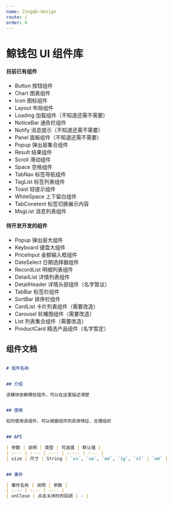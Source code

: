 ```yaml
---
name: Jingqb-design
route: /
order: 0
---
```



# 鲸钱包 UI 组件库


#### 目前已有组件

- Button 按钮组件
- Chart 图表组件
- Icon 图标组件
- Layout 布局组件
- Loading 加载组件（不知道还需不需要）
- NoticeBar 通告栏组件
- Notify 消息提示（不知道还需不需要）
- Panel 面板组件（不知道还需不需要）
- Popup 弹出层集合组件 
- Result 结果组件
- Scroll 滑动组件
- Space 空格组件
- TabNav 标签导航组件
- TagList 标签列表组件
- Toast 轻提示组件
- WhiteSpace 上下留白组件
- TabConetent 标签切换展示内容
- MsgList 消息列表组件


#### 待开发开发的组件

- Popup 弹出层大组件
- Keyboard 键盘大组件
- PriceInput 金额输入框组件
- DateSelect 日期选择器组件
- RecordList 明细列表组件
- DetailList 详情列表组件
- DetailHeader 详情头部组件（名字暂议）
- TabBar 标签栏组件 
- SortBar 排序栏组件
- CardList 卡片列表组件（需要改造）
- Carousel 轮播图组件（需要改造）
- List 列表集合组件（需要改造）
- ProductCard 精选产品组件（名字暂定）



## 组件文档




```markdown

# 组件名称


## 介绍

该模块依赖哪些组件，可以在这里描述清楚


## 使用

如何使用该组件，可以根据组件的具体特征，合理组织


## API

| 参数 | 说明 | 类型 | 可选值 | 默认值 |
| :--- | :--- | :--- | :---- | :--- |
| size | 尺寸 | String | `xs`, `sm`, `md`, `lg`, `xl` | `md` |


## 事件

| 事件名称 | 说明 | 参数 |
| :--- | :--- | :--- |
| onClose | 点击关闭时的回调 | - |

```
